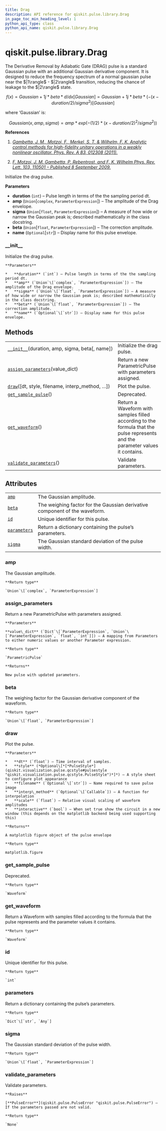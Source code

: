 ```yaml
---
title: Drag
description: API reference for qiskit.pulse.library.Drag
in_page_toc_min_heading_level: 1
python_api_type: class
python_api_name: qiskit.pulse.library.Drag
---
```


<span id="qiskit-pulse-library-drag" />

# qiskit.pulse.library.Drag

<Class id="qiskit.pulse.library.Drag" isDedicatedPage={true} github="https://github.com/qiskit/qiskit/tree/stable/0.16/qiskit/pulse/library/parametric_pulses.py" signature="Drag(duration, amp, sigma, beta, name=None)" modifiers="class">
  The Derivative Removal by Adiabatic Gate (DRAG) pulse is a standard Gaussian pulse with an additional Gaussian derivative component. It is designed to reduce the frequency spectrum of a normal gaussian pulse near the $|1\rangle$ - $|2\rangle$ transition, reducing the chance of leakage to the $|2\rangle$ state.

$$
f(x) = Gaussian + 1j * beta * d/dx [Gaussian]
= Gaussian + 1j * beta * (-(x - duration/2) / sigma^2) [Gaussian]
$$

  where ‘Gaussian’ is:

$$
Gaussian(x, amp, sigma) = amp * exp( -(1/2) * (x - duration/2)^2 / sigma^2) )
$$

  **References**

  1.  [*Gambetta, J. M., Motzoi, F., Merkel, S. T. & Wilhelm, F. K. Analytic control methods for high-fidelity unitary operations in a weakly nonlinear oscillator. Phys. Rev. A 83, 012308 (2011).*](https://link.aps.org/doi/10.1103/PhysRevA.83.012308)

  2.  [*F. Motzoi, J. M. Gambetta, P. Rebentrost, and F. K. Wilhelm Phys. Rev. Lett. 103, 110501 – Published 8 September 2009.*](https://link.aps.org/doi/10.1103/PhysRevLett.103.110501)

  Initialize the drag pulse.

  **Parameters**

  *   **duration** (`int`) – Pulse length in terms of the the sampling period dt.
  *   **amp** (`Union`\[`complex`, `ParameterExpression`]) – The amplitude of the Drag envelope.
  *   **sigma** (`Union`\[`float`, `ParameterExpression`]) – A measure of how wide or narrow the Gaussian peak is; described mathematically in the class docstring.
  *   **beta** (`Union`\[`float`, `ParameterExpression`]) – The correction amplitude.
  *   **name** (`Optional`\[`str`]) – Display name for this pulse envelope.

  ### \_\_init\_\_

  <Function id="qiskit.pulse.library.Drag.__init__" signature="__init__(duration, amp, sigma, beta, name=None)">
    Initialize the drag pulse.

    **Parameters**

    *   **duration** (`int`) – Pulse length in terms of the the sampling period dt.
    *   **amp** (`Union`\[`complex`, `ParameterExpression`]) – The amplitude of the Drag envelope.
    *   **sigma** (`Union`\[`float`, `ParameterExpression`]) – A measure of how wide or narrow the Gaussian peak is; described mathematically in the class docstring.
    *   **beta** (`Union`\[`float`, `ParameterExpression`]) – The correction amplitude.
    *   **name** (`Optional`\[`str`]) – Display name for this pulse envelope.
  </Function>

  ## Methods

  |                                                                                                                                |                                                                                                                                |
  | ------------------------------------------------------------------------------------------------------------------------------ | ------------------------------------------------------------------------------------------------------------------------------ |
  | [`__init__`](#qiskit.pulse.library.Drag.__init__ "qiskit.pulse.library.Drag.__init__")(duration, amp, sigma, beta\[, name])    | Initialize the drag pulse.                                                                                                     |
  | [`assign_parameters`](#qiskit.pulse.library.Drag.assign_parameters "qiskit.pulse.library.Drag.assign_parameters")(value\_dict) | Return a new ParametricPulse with parameters assigned.                                                                         |
  | [`draw`](#qiskit.pulse.library.Drag.draw "qiskit.pulse.library.Drag.draw")(\[dt, style, filename, interp\_method, …])          | Plot the pulse.                                                                                                                |
  | [`get_sample_pulse`](#qiskit.pulse.library.Drag.get_sample_pulse "qiskit.pulse.library.Drag.get_sample_pulse")()               | Deprecated.                                                                                                                    |
  | [`get_waveform`](#qiskit.pulse.library.Drag.get_waveform "qiskit.pulse.library.Drag.get_waveform")()                           | Return a Waveform with samples filled according to the formula that the pulse represents and the parameter values it contains. |
  | [`validate_parameters`](#qiskit.pulse.library.Drag.validate_parameters "qiskit.pulse.library.Drag.validate_parameters")()      | Validate parameters.                                                                                                           |

  ## Attributes

  |                                                                                              |                                                                            |
  | -------------------------------------------------------------------------------------------- | -------------------------------------------------------------------------- |
  | [`amp`](#qiskit.pulse.library.Drag.amp "qiskit.pulse.library.Drag.amp")                      | The Gaussian amplitude.                                                    |
  | [`beta`](#qiskit.pulse.library.Drag.beta "qiskit.pulse.library.Drag.beta")                   | The weighing factor for the Gaussian derivative component of the waveform. |
  | [`id`](#qiskit.pulse.library.Drag.id "qiskit.pulse.library.Drag.id")                         | Unique identifier for this pulse.                                          |
  | [`parameters`](#qiskit.pulse.library.Drag.parameters "qiskit.pulse.library.Drag.parameters") | Return a dictionary containing the pulse’s parameters.                     |
  | [`sigma`](#qiskit.pulse.library.Drag.sigma "qiskit.pulse.library.Drag.sigma")                | The Gaussian standard deviation of the pulse width.                        |

  ### amp

  <Attribute id="qiskit.pulse.library.Drag.amp">
    The Gaussian amplitude.

    **Return type**

    `Union`\[`complex`, `ParameterExpression`]
  </Attribute>

  ### assign\_parameters

  <Function id="qiskit.pulse.library.Drag.assign_parameters" signature="assign_parameters(value_dict)">
    Return a new ParametricPulse with parameters assigned.

    **Parameters**

    **value\_dict** (`Dict`\[`ParameterExpression`, `Union`\[`ParameterExpression`, `float`, `int`]]) – A mapping from Parameters to either numeric values or another Parameter expression.

    **Return type**

    `ParametricPulse`

    **Returns**

    New pulse with updated parameters.
  </Function>

  ### beta

  <Attribute id="qiskit.pulse.library.Drag.beta">
    The weighing factor for the Gaussian derivative component of the waveform.

    **Return type**

    `Union`\[`float`, `ParameterExpression`]
  </Attribute>

  ### draw

  <Function id="qiskit.pulse.library.Drag.draw" signature="draw(dt=1, style=None, filename=None, interp_method=None, scale=1, interactive=False)">
    Plot the pulse.

    **Parameters**

    *   **dt** (`float`) – Time interval of samples.
    *   **style** (*Optional\[*[*PulseStyle*](qiskit.visualization.pulse.qcstyle#pulsestyle "qiskit.visualization.pulse.qcstyle.PulseStyle")*]*) – A style sheet to configure plot appearance
    *   **filename** (`Optional`\[`str`]) – Name required to save pulse image
    *   **interp\_method** (`Optional`\[`Callable`]) – A function for interpolation
    *   **scale** (`float`) – Relative visual scaling of waveform amplitudes
    *   **interactive** (`bool`) – When set true show the circuit in a new window (this depends on the matplotlib backend being used supporting this)

    **Returns**

    A matplotlib figure object of the pulse envelope

    **Return type**

    matplotlib.figure
  </Function>

  ### get\_sample\_pulse

  <Function id="qiskit.pulse.library.Drag.get_sample_pulse" signature="get_sample_pulse()">
    Deprecated.

    **Return type**

    `Waveform`
  </Function>

  ### get\_waveform

  <Function id="qiskit.pulse.library.Drag.get_waveform" signature="get_waveform()">
    Return a Waveform with samples filled according to the formula that the pulse represents and the parameter values it contains.

    **Return type**

    `Waveform`
  </Function>

  ### id

  <Attribute id="qiskit.pulse.library.Drag.id">
    Unique identifier for this pulse.

    **Return type**

    `int`
  </Attribute>

  ### parameters

  <Attribute id="qiskit.pulse.library.Drag.parameters">
    Return a dictionary containing the pulse’s parameters.

    **Return type**

    `Dict`\[`str`, `Any`]
  </Attribute>

  ### sigma

  <Attribute id="qiskit.pulse.library.Drag.sigma">
    The Gaussian standard deviation of the pulse width.

    **Return type**

    `Union`\[`float`, `ParameterExpression`]
  </Attribute>

  ### validate\_parameters

  <Function id="qiskit.pulse.library.Drag.validate_parameters" signature="validate_parameters()">
    Validate parameters.

    **Raises**

    [**PulseError**](qiskit.pulse.PulseError "qiskit.pulse.PulseError") – If the parameters passed are not valid.

    **Return type**

    `None`
  </Function>
</Class>

